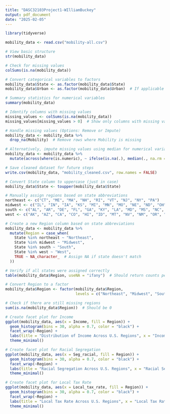 ```yaml
---
title: "DASC32103Project1-WIlliamBuckey"
output: pdf_document
date: "2025-02-05"
---
```


```r
library(tidyverse)

mobility_data <- read.csv("mobility-all.csv")
```

```r
# View basic structure
str(mobility_data)

# Check for missing values
colSums(is.na(mobility_data))

# Convert categorical variables to factors
mobility_data$State <- as.factor(mobility_data$State)
mobility_data$Urban <- as.factor(mobility_data$Urban)  # If applicable

# Summary statistics for numerical variables
summary(mobility_data)

# Identify columns with missing values
missing_values <- colSums(is.na(mobility_data))
missing_values[missing_values > 0]  # Show only columns with missing values

# Handle missing values (Options: Remove or Impute)
mobility_data <- mobility_data %>%
  drop_na(Mobility)  # Remove rows where Mobility is missing

# Alternatively, impute missing values using median for numerical variables
mobility_data <- mobility_data %>%
  mutate(across(where(is.numeric), ~ ifelse(is.na(.), median(., na.rm = TRUE), .)))

# Save cleaned dataset for future steps
write.csv(mobility_data, "mobility_cleaned.csv", row.names = FALSE)
```

```r

# Convert State column to uppercase (just in case)
mobility_data$State <- toupper(mobility_data$State)

# Manually assign regions based on state abbreviations
northeast <- c("CT", "ME", "MA", "NH", "RI", "VT", "NJ", "NY", "PA")
midwest <- c("IL", "IN", "IA", "KS", "MI", "MN", "MO", "NE", "ND", "OH", "SD", "WI")
south <- c("AL", "AR", "DE", "FL", "GA", "KY", "LA", "MD", "MS", "NC", "OK", "SC", "TN", "TX", "VA", "WV")
west <- c("AK", "AZ", "CA", "CO", "HI", "ID", "MT", "NV", "NM", "OR", "UT", "WA", "WY")

# Create a new Region column based on state abbreviations
mobility_data <- mobility_data %>%
  mutate(Region = case_when(
    State %in% northeast ~ "Northeast",
    State %in% midwest ~ "Midwest",
    State %in% south ~ "South",
    State %in% west ~ "West",
    TRUE ~ NA_character_  # Assign NA if state doesn't match
  ))

# Verify if all states were assigned correctly
table(mobility_data$Region, useNA = "ifany")  # Should return counts per region

# Convert Region to a factor
mobility_data$Region <- factor(mobility_data$Region, 
                               levels = c("Northeast", "Midwest", "South", "West"))

# Check if there are still missing regions
sum(is.na(mobility_data$Region))  # Should be 0

# Create facet plot for Income
ggplot(mobility_data, aes(x = Income, fill = Region)) +
  geom_histogram(bins = 30, alpha = 0.7, color = "black") +
  facet_wrap(~Region) +
  labs(title = "Distribution of Income Across U.S. Regions", x = "Income", y = "Count") +
  theme_minimal()

# Create facet plot for Racial Segregation
ggplot(mobility_data, aes(x = Seg_racial, fill = Region)) +
  geom_histogram(bins = 30, alpha = 0.7, color = "black") +
  facet_wrap(~Region) +
  labs(title = "Racial Segregation Across U.S. Regions", x = "Racial Segregation Index", y = "Count") +
  theme_minimal()

# Create facet plot for Local Tax Rate
ggplot(mobility_data, aes(x = Local_tax_rate, fill = Region)) +
  geom_histogram(bins = 30, alpha = 0.7, color = "black") +
  facet_wrap(~Region) +
  labs(title = "Local Tax Rate Across U.S. Regions", x = "Local Tax Rate", y = "Count") +
  theme_minimal()
```